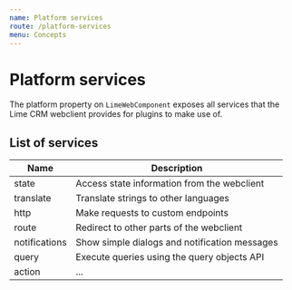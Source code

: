 ```yaml
---
name: Platform services
route: /platform-services
menu: Concepts
---
```


# Platform services

The platform property on `LimeWebComponent` exposes all services that the Lime CRM webclient provides for plugins to make use of.

## List of services

| Name                          | Description                                   |
| ----------------------------- | --------------------------------------------- |
| state                         | Access state information from the webclient   |
| translate                     | Translate strings to other languages          |
| http                          | Make requests to custom endpoints             |
| route                         | Redirect to other parts of the webclient      |
| notifications                 | Show simple dialogs and notification messages |
| query                         | Execute queries using the query objects API   |
| action                        | ...                                           |
